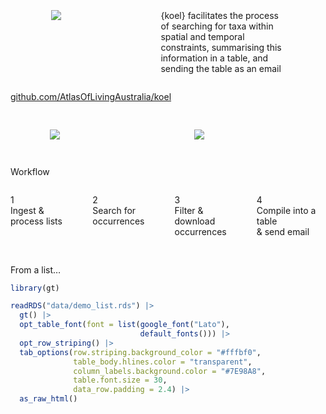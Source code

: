##  {#koel data-menu-title="{koel}"}

::: {.columns .v-center-container}
::: {.column width="10%"}
:::
::: {.column width="35%"}

[![](images/koel.png)](https://github.com/AtlasOfLivingAustralia/koel){height="550"}
:::
::: {.column width="45%"}
[{koel}]{.code} facilitates the process of searching for taxa within spatial and temporal constraints, summarising this information in a table, and sending the table as an email
:::
::: {.column width="10%"}
:::
:::

::: footer
[github.com/AtlasOfLivingAustralia/koel](https://github.com/AtlasOfLivingAustralia/koel)
:::

##  {#koel-galah data-menu-title="{koel} & {galah}"}

::: {.columns .v-center-container}
::: {.column width="10%"}
:::
::: {.column width="35%"}
[![](images/koel.png)](https://github.com/AtlasOfLivingAustralia/koel){height="550"}
:::
::: {.column width="10%"}
:::
::: {.column width="35%"}
[![](images/galah.png)](https://galah.ala.org.au){height="550"}
:::
::: {.column width="10%"}
:::
:::


## {#workflow data-menu-title="Workflow"}  
[Workflow]{.h2-thin}  

:::: {.columns .v-center-container}
::: {.column width="25%" .fragment}
[ 1]{.number}  
Ingest &<br>process lists
:::

::: {.column width="25%" .fragment}
[ 2]{.number}  
Search for<br>occurrences
:::
::: {.column width="25%" .fragment}
[ 3]{.number}  
Filter & download<br>occurrences
:::
::: {.column width="25%" .fragment}
[ 4]{.number}  
Compile into a table<br>& send email
:::
::::


## {#demo-list data-menu-title="Demo list"}
[From a list...]{.h2-thin}

```r
library(gt)

readRDS("data/demo_list.rds") |> 
  gt() |> 
  opt_table_font(font = list(google_font("Lato"),
                             default_fonts())) |>
  opt_row_striping() |>
  tab_options(row.striping.background_color = "#fffbf0",
              table_body.hlines.color = "transparent",
              column_labels.background.color = "#7E98A8",
              table.font.size = 30,
              data_row.padding = 2.4) |> 
  as_raw_html()
```


## {#email-demo data-menu-title="Demo email" background-iframe="images/email_demo.html" background-interactive=true}
